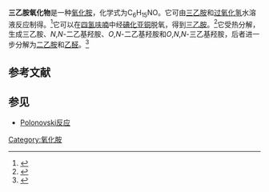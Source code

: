 {{Chembox
| Name = 
| NameEn = 
| ImageFile = Triethylamine oxide.png
|  ImageSize = 
|  ImageAlt = 
| IUPACName = 
| IUPACNameZh = 
| OtherNames = 
| Section1 = {{Chembox Identifiers
|   CASNo = 2687-45-8
|   CASNo_Ref = {{cascite|correct|CAS}}
|   PubChem = 
|   SMILES =CC[N+](CC)(CC)[O-]  }}
| Section2 = {{Chembox Properties
| C=6 | H=15 | N=1 | O=1
|   Appearance = 
|   Density = 
|   MeltingPt = {{convert|165|C|K}}<ref>{{cite journal|journal=Journal of the American Chemical Society|volume=79|issue=4|language=en|issn=0002-7863|date=1957-02|pages=964–965|doi=10.1021/ja01561a050|url=https://pubs.acs.org/doi/abs/10.1021/ja01561a050|title=Amine Oxides. II. Conversion to N,N-Dialkylhydroxylamines 1|accessdate=2020-09-19|author=Arthur C. Cope, Hiok-Huang Lee}}</ref>
|   BoilingPt = 
|   Solubility =  }}
| Section3 = {{Chembox Hazards
|   MainHazards = 
|   FlashPt = 
|   Autoignition =  }}
}}
'''三乙胺氧化物'''是一种[[氧化胺|氧化胺]]，化学式为C<sub>6</sub>H<sub>15</sub>NO。它可由[[三乙胺|三乙胺]]和[[过氧化氢|过氧化氢]]水溶液反应制得。<ref>{{cite journal|journal=European Journal of Organic Chemistry|volume=2016|issue=20|language=en|date=2016-07|pages=3401–3407|doi=10.1002/ejoc.201600453|url=http://doi.wiley.com/10.1002/ejoc.201600453|title=Selectivity Modulation of the Ley-Griffith TPAP Oxidation with N -Oxide Salts: Selectivity Modulation of the Ley-Griffith TPAP Oxidation with N -Oxide Salts|accessdate=2020-09-19|author=Peter W. Moore, Yanxiao Jiao, Paul M. Mirzayans, Lexter Ng Qi Sheng, Jordan P. Hooker, Craig M. Williams}}</ref>它可以在[[四氢呋喃|四氢呋喃]]中经[[碘化亚铜|碘化亚铜]]脱氧，得到[[三乙胺|三乙胺]]。<ref>{{cite journal|journal=Tetrahedron|volume=63|issue=1|language=en|date=2007-01|pages=126–130|doi=10.1016/j.tet.2006.10.031|url=https://linkinghub.elsevier.com/retrieve/pii/S0040402006016632|title=Cu(I)-mediated deoxygenation of N-oxides to amines|accessdate=2020-09-19|author=Sunil Kumar Singh, M. Srinivasa Reddy, Mangesh Mangle, K. Ravi Ganesh|archive-date=2018-06-13|archive-url=https://web.archive.org/web/20180613180851/https://linkinghub.elsevier.com/retrieve/pii/S0040402006016632|dead-url=no}}</ref>它受热分解，生成三乙胺、''N'',''N''-二乙基羟胺、''O'',''N''-二乙基羟胺和''O'',''N'',''N''-三乙基羟胺，后者进一步分解为[[二乙胺|二乙胺]]和[[乙醛|乙醛]]。<ref>{{cite journal|journal=Journal of Chromatography A|volume=514|language=en|date=1990-01|pages=293–304|doi=10.1016/S0021-9673(01)89401-2|url=https://linkinghub.elsevier.com/retrieve/pii/S0021967301894012|title=Controlled thermal degradation for the identification and quantification of amine N-oxides in urine|accessdate=2020-09-19|author=Boel Lindegård, Lennart Mathiasson, Jan Åke Jönsson, Bengt Åkesson|archive-date=2018-06-25|archive-url=https://web.archive.org/web/20180625033655/https://linkinghub.elsevier.com/retrieve/pii/S0021967301894012|dead-url=no}}</ref>

==参考文献==
{{reflist}}

==参见==
* [[Polonovski反应|Polonovski反应]]

[[Category:氧化胺|Category:氧化胺]]